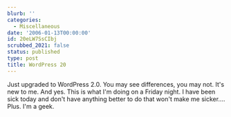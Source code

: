 ```yaml
---
blurb: ''
categories:
  - Miscellaneous
date: '2006-01-13T00:00:00'
id: 20eLW7SsCIbj
scrubbed_2021: false
status: published
type: post
title: WordPress 20
---
```


Just upgraded to WordPress 2.0. You may see differences, you may
not. It's new to me. And yes. This is what I'm doing on a Friday
night. I have been sick today and don't have anything better to do
that won't make me sicker.... Plus. I'm a geek.
